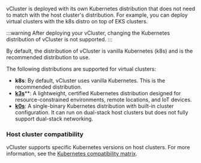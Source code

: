 
vCluster is deployed with its own Kubernetes distribution that does not need to match with the host cluster's distribution. For example, you can deploy virtual clusters with the k8s distro on top of EKS clusters. 


:::warning
After deploying your vCluster, changing the Kubernetes distribution of vCluster is not supported.
:::

By default, the distribution of vCluster is vanilla Kubernetes (k8s) and is the recommended distribution to use. 

The following distributions are supported for virtual clusters:
  
- **k8s**: By default, vCluster uses vanilla Kubernetes. This is the recommended distribution.
- [**k3s**](https://github.com/k3s-io/k3s)**: A lightweight, certified Kubernetes distribution designed for resource-constrained environments, remote locations, and IoT devices.
- [**k0s**](https://github.com/k0sproject/k0s): A single-binary Kubernetes distribution with built-in cluster configuration. It can run on dual-stack host clusters but does not fully support dual-stack networking.

<HostClusterCompat distro="any supported Kubernetes distribution"/>


### Host cluster compatibility

vCluster supports specific Kubernetes versions on host clusters. For more information, see the [Kubernetes compatibility matrix](../../deploy/upgrade/supported_versions.mdx#kubernetes-compatibility-matrix).
